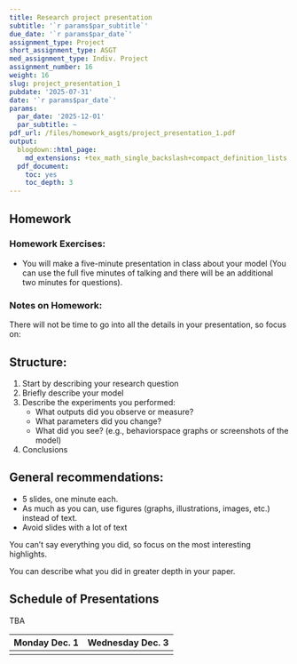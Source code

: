 ```yaml
---
title: Research project presentation
subtitle: '`r params$par_subtitle`'
due_date: '`r params$par_date`'
assignment_type: Project
short_assignment_type: ASGT
med_assignment_type: Indiv. Project
assignment_number: 16
weight: 16
slug: project_presentation_1
pubdate: '2025-07-31'
date: '`r params$par_date`'
params:
  par_date: '2025-12-01'
  par_subtitle: ~
pdf_url: /files/homework_asgts/project_presentation_1.pdf
output:
  blogdown::html_page:
    md_extensions: +tex_math_single_backslash+compact_definition_lists
  pdf_document:
    toc: yes
    toc_depth: 3
---
```

## Homework

### Homework Exercises:



* You will make a five-minute presentation in class about your model (You can use the full five minutes of talking and there will be an additional two minutes for questions).

### Notes on Homework:


There will not be time to go into all the details in your presentation, so focus on:

## Structure:

#. Start by describing your research question
#. Briefly describe your model
#. Describe the experiments you performed:
   * What outputs did you observe or measure?
   * What parameters did you change?
   * What did you see? (e.g., behaviorspace graphs or screenshots of the model)
#. Conclusions

## General recommendations:

* 5 slides, one minute each.
* As much as you can, use figures (graphs, illustrations, images, etc.) instead of text.
* Avoid slides with a lot of text

You can’t say everything you did, so focus on the most interesting highlights.

You can describe what you did in greater depth in your paper.

## Schedule of Presentations

TBA

| Monday Dec. 1         | Wednesday Dec. 3    |
|:-------------------------:|:-------------------------:|
|                               |                               |